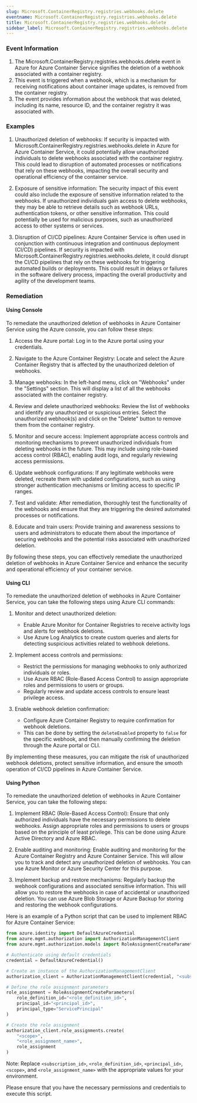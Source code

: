 ```yaml
--- 
slug: Microsoft.ContainerRegistry.registries.webhooks.delete
eventname: Microsoft.ContainerRegistry.registries.webhooks.delete
title: Microsoft.ContainerRegistry.registries.webhooks.delete
sidebar_label: Microsoft.ContainerRegistry.registries.webhooks.delete
---
```

                       
### Event Information

1. The Microsoft.ContainerRegistry.registries.webhooks.delete event in Azure for Azure Container Service signifies the deletion of a webhook associated with a container registry.
2. This event is triggered when a webhook, which is a mechanism for receiving notifications about container image updates, is removed from the container registry.
3. The event provides information about the webhook that was deleted, including its name, resource ID, and the container registry it was associated with.


### Examples

1. Unauthorized deletion of webhooks: If security is impacted with Microsoft.ContainerRegistry.registries.webhooks.delete in Azure for Azure Container Service, it could potentially allow unauthorized individuals to delete webhooks associated with the container registry. This could lead to disruption of automated processes or notifications that rely on these webhooks, impacting the overall security and operational efficiency of the container service.

2. Exposure of sensitive information: The security impact of this event could also include the exposure of sensitive information related to the webhooks. If unauthorized individuals gain access to delete webhooks, they may be able to retrieve details such as webhook URLs, authentication tokens, or other sensitive information. This could potentially be used for malicious purposes, such as unauthorized access to other systems or services.

3. Disruption of CI/CD pipelines: Azure Container Service is often used in conjunction with continuous integration and continuous deployment (CI/CD) pipelines. If security is impacted with Microsoft.ContainerRegistry.registries.webhooks.delete, it could disrupt the CI/CD pipelines that rely on these webhooks for triggering automated builds or deployments. This could result in delays or failures in the software delivery process, impacting the overall productivity and agility of the development teams.

### Remediation

#### Using Console

To remediate the unauthorized deletion of webhooks in Azure Container Service using the Azure console, you can follow these steps:

1. Access the Azure portal: Log in to the Azure portal using your credentials.

2. Navigate to the Azure Container Registry: Locate and select the Azure Container Registry that is affected by the unauthorized deletion of webhooks.

3. Manage webhooks: In the left-hand menu, click on "Webhooks" under the "Settings" section. This will display a list of all the webhooks associated with the container registry.

4. Review and delete unauthorized webhooks: Review the list of webhooks and identify any unauthorized or suspicious entries. Select the unauthorized webhook(s) and click on the "Delete" button to remove them from the container registry.

5. Monitor and secure access: Implement appropriate access controls and monitoring mechanisms to prevent unauthorized individuals from deleting webhooks in the future. This may include using role-based access control (RBAC), enabling audit logs, and regularly reviewing access permissions.

6. Update webhook configurations: If any legitimate webhooks were deleted, recreate them with updated configurations, such as using stronger authentication mechanisms or limiting access to specific IP ranges.

7. Test and validate: After remediation, thoroughly test the functionality of the webhooks and ensure that they are triggering the desired automated processes or notifications.

8. Educate and train users: Provide training and awareness sessions to users and administrators to educate them about the importance of securing webhooks and the potential risks associated with unauthorized deletion.

By following these steps, you can effectively remediate the unauthorized deletion of webhooks in Azure Container Service and enhance the security and operational efficiency of your container service.

#### Using CLI

To remediate the unauthorized deletion of webhooks in Azure Container Service, you can take the following steps using Azure CLI commands:

1. Monitor and detect unauthorized deletion:
   - Enable Azure Monitor for Container Registries to receive activity logs and alerts for webhook deletions.
   - Use Azure Log Analytics to create custom queries and alerts for detecting suspicious activities related to webhook deletions.

2. Implement access controls and permissions:
   - Restrict the permissions for managing webhooks to only authorized individuals or roles.
   - Use Azure RBAC (Role-Based Access Control) to assign appropriate roles and permissions to users or groups.
   - Regularly review and update access controls to ensure least privilege access.

3. Enable webhook deletion confirmation:
   - Configure Azure Container Registry to require confirmation for webhook deletions.
   - This can be done by setting the `deleteEnabled` property to `false` for the specific webhook, and then manually confirming the deletion through the Azure portal or CLI.

By implementing these measures, you can mitigate the risk of unauthorized webhook deletions, protect sensitive information, and ensure the smooth operation of CI/CD pipelines in Azure Container Service.

#### Using Python

To remediate the unauthorized deletion of webhooks in Azure Container Service, you can take the following steps:

1. Implement RBAC (Role-Based Access Control): Ensure that only authorized individuals have the necessary permissions to delete webhooks. Assign appropriate roles and permissions to users or groups based on the principle of least privilege. This can be done using Azure Active Directory and Azure RBAC.

2. Enable auditing and monitoring: Enable auditing and monitoring for the Azure Container Registry and Azure Container Service. This will allow you to track and detect any unauthorized deletion of webhooks. You can use Azure Monitor or Azure Security Center for this purpose.

3. Implement backup and restore mechanisms: Regularly backup the webhook configurations and associated sensitive information. This will allow you to restore the webhooks in case of accidental or unauthorized deletion. You can use Azure Blob Storage or Azure Backup for storing and restoring the webhook configurations.

Here is an example of a Python script that can be used to implement RBAC for Azure Container Service:

```python
from azure.identity import DefaultAzureCredential
from azure.mgmt.authorization import AuthorizationManagementClient
from azure.mgmt.authorization.models import RoleAssignmentCreateParameters

# Authenticate using default credentials
credential = DefaultAzureCredential()

# Create an instance of the AuthorizationManagementClient
authorization_client = AuthorizationManagementClient(credential, "<subscription_id>")

# Define the role assignment parameters
role_assignment = RoleAssignmentCreateParameters(
    role_definition_id="<role_definition_id>",
    principal_id="<principal_id>",
    principal_type="ServicePrincipal"
)

# Create the role assignment
authorization_client.role_assignments.create(
    "<scope>",
    "<role_assignment_name>",
    role_assignment
)
```

Note: Replace `<subscription_id>`, `<role_definition_id>`, `<principal_id>`, `<scope>`, and `<role_assignment_name>` with the appropriate values for your environment.

Please ensure that you have the necessary permissions and credentials to execute this script.


 